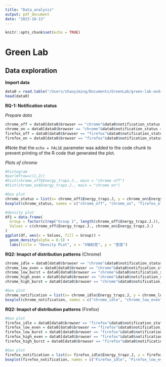 ```yaml
---
title: "Data_analysis"
output: pdf_document
date: "2023-10-13"
---
```


```r
knitr::opts_chunk$set(echo = TRUE)
```

# Green Lab
## Data exploration
**Import data**

```r
data0 = read.table("/Users/zhaoyiming/Documents/GreenLab/green-lab-android-runner/01-data-processing/combined.txt", header = TRUE)
head(data0)
```

**RQ-1: Notification status**

*Prepare data*

```r
chrome_off = data0[data0$browser == "chrome"&data0$notification_status == "off",]
chrome_on = data0[data0$browser == "chrome"&data0$notification_status == "on",]
firefox_off = data0[data0$browser == "firefox"&data0$notification_status == "off",]
firefox_on = data0[data0$browser == "firefox"&data0$notification_status == "on",]
```

#Note that the `echo = FALSE` parameter was added to the code chunk to prevent printing of the R code that generated the plot.

*Plots of chrome*

```r
#histogram
#par(mfrow=c(1,2))
#hist(chrome_off$Energy_trapz.J., main = "chrome off")
#hist(chrome_on$Energy_trapz.J., main = "chrome on")

#box plot
chrome_status = list(x= chrome_off$Energy_trapz.J, y = chrome_on$Energy_trapz.J., z = firefox_off$Energy_trapz.J., w = firefox_on$Energy_trapz.J.)
boxplot(chrome_status, names = c("chrome_off", "chrome_on", "firefox_off", "firefox_on"), main = "Boxplot of Chrome and Firefox", xlab = "browsers and notification status", ylab = "Energy_trapz.J")

#density plot
df1 = data.frame(
  Group = factor(c(rep("Group 1", length(chrome_off$Energy_trapz.J.)), rep("Group 2", length(chrome_on$Energy_trapz.J.)), rep("Group 3", length(firefox_off$Energy_trapz.J.)), rep("Group 4", length(firefox_on$Energy_trapz.J.)))),
  Values = c(chrome_off$Energy_trapz.J., chrome_on$Energy_trapz.J.)
)
ggplot(df, aes(x = Values, fill = Group)) +
  geom_density(alpha = 0.5) +
  labs(title = "Density PLot", x = "X轴标签", y = "密度")
```
**RQ2: Imapct of distribution patterns** (Chrome)
```r
chrome_idle = data0[data0$browser == "chrome"&data0$notification_status == "on"&data0$frequency == "idle",]
chrome_low_even = data0[data0$browser == "chrome"&data0$notification_status == "on"&data0$frequency == "low"&data0$distribution == "even",]
chrome_low_burst = data0[data0$browser == "chrome"&data0$notification_status == "on"&data0$frequency == "low"&data0$distribution == "burst",]
chrome_high_even = data0[data0$browser == "chrome"&data0$notification_status == "on"&data0$frequency == "high"&data0$distribution == "even",]
chrome_high_burst = data0[data0$browser == "chrome"&data0$notification_status == "on"&data0$frequency == "high"&data0$distribution == "burst",]
```

```r

#box plot
chrome_notification = list(x= chrome_idle$Energy_trapz.J, y = chrome_low_even$Energy_trapz.J., z = chrome_low_burst$Energy_trapz.J., w = chrome_high_even$Energy_trapz.J., v = chrome_high_burst$Energy_trapz.J.)
boxplot(chrome_notification, names = c("chrome_idle", "chrome_low_even", "chrome_low_burst","chrome_high_even", "chrome_high_burst"), main = "Boxplot of Chrome", xlab = "Notification Patterns", ylab = "Energy_trapz.J")
```

**RQ2: Imapct of distribution patterns** (Firefox)

```r
#box plot
firefox_idle = data0[data0$browser == "firefox"&data0$notification_status == "on"&data0$frequency == "idle",]
firefox_low_even = data0[data0$browser == "firefox"&data0$notification_status == "on"&data0$frequency == "low"&data0$distribution == "even",]
firefox_low_burst = data0[data0$browser == "firefox"&data0$notification_status == "on"&data0$frequency == "low"&data0$distribution == "burst",]
firefox_high_even = data0[data0$browser == "firefox"&data0$notification_status == "on"&data0$frequency == "high"&data0$distribution == "even",]
firefox_high_burst = data0[data0$browser == "firefox"&data0$notification_status == "on"&data0$frequency == "high"&data0$distribution == "burst",]
```
```r

#box plot
firefox_notification = list(x= firefox_idle$Energy_trapz.J, y = firefox_low_even$Energy_trapz.J., z = firefox_low_burst$Energy_trapz.J., w = firefox_high_even$Energy_trapz.J., v = firefox_high_burst$Energy_trapz.J.)
boxplot(firefox_notification, names = c("Firefox_idle", "Firefox_low_even", "Firefox_low_burst","Firefox_high_even", "Firefox_high_burst"), main = "Boxplot of Firefox", xlab = "Notification Patterns", ylab = "Energy_trapz.J")

```
